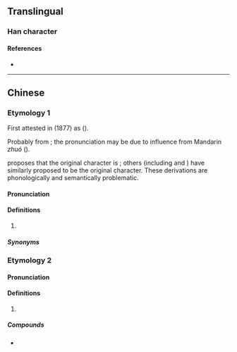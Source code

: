 {{character info/new}}
==Translingual==

===Han character===
{{Han char|rn=30|rad=口|as=05|sn=8|four=|canj=RKM|ids=⿰口左}}

====References====
* {{Han ref|kx=0185.211|hdz=10599.040|uh=5497}}

----

==Chinese==

===Etymology 1===
{{zh-forms|alt=唨-rare,阻-rare,左-nonstandard,o左-internet}}
First attested in {{lang|zh|《散語四十章》}} (1877) as {{zh-l|*阻}} ({{zh-ref|Yue, 2004}}).

Probably from {{zh-l|*著}}; the pronunciation may be due to influence from Mandarin ''zhuó'' ({{zh-ref|Chan, 1998}}).

{{zh-ref|Chan (1995)}} proposes that the original character is {{ltc-l|𧇣|to go}}; others (including {{w|zh:彭志銘|Jimmy Pang}} and {{w|zh:曾焯文|Chapman Chan}}) have similarly proposed {{ltc-l|徂|to go}} to be the original character. These derivations are phonologically and semantically problematic.

====Pronunciation====
{{zh-pron
|c=zo2
|cat=part
}}

====Definitions====
{{zh-hanzi}}

# {{lb|zh|Cantonese}} {{non-gloss definition|Used to emphasise an action which has been completed and whose result still applies to the present situation. It roughly translates to the past tense in English.}}
#: {{zh-x|佢哋 啱啱 走 咗。|They left just now.|C}}
#: {{zh-x|阿媽 尋日 煲 咗 湯{tong1}。佢 而家 去 咗 超級市場 買 餸。|My mum made soup yesterday. Now, she has gone grocery shopping in the supermarket.|C}}
#: {{zh-x|食 咗 就 冇|if you eat it there will not be any more|C}}

=====Synonyms=====
{{zh-dial|了}}

===Etymology 2===
{{zh-forms}}

====Pronunciation====
{{zh-pron
|m=zuo
|cat=interjection
}}

====Definitions====
{{zh-hanzi}}

# {{n-g|A chant sound made while working.}}

=====Compounds=====
* {{zh-l|嘿咗}}